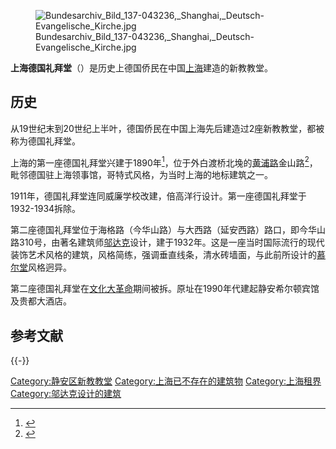 [[File:Bundesarchiv_Bild_137-043236,_Shanghai,_Deutsch-Evangelische_Kirche.jpg|thumb]]

'''上海德国礼拜堂'''（{{lang-de|Deutsch-evangelische Kirche Shanghai}}）是历史上德国侨民在中国[[上海|上海]]建造的新教教堂。

==历史==
从19世纪末到20世纪上半叶，德国侨民在中国上海先后建造过2座新教教堂，都被称为德国礼拜堂。

上海的第一座德国礼拜堂兴建于1890年<ref>{{cite web| last =| first =| authorlink =| title =1881～1950年外侨礼拜堂；上海宗教志 >> 第五编基督教 >> 第一章场所| publisher =| url =http://www.shtong.gov.cn/newsite/node2/node2245/node75195/node75204/node75303/node75317/userobject1ai92056.html| accessdate =2010-05-12| deadurl =yes| archiveurl =https://web.archive.org/web/20150709114130/http://www.shtong.gov.cn/newsite/node2/node2245/node75195/node75204/node75303/node75317/userobject1ai92056.html| archivedate =2015-07-09}}</ref>，位于外白渡桥北堍的[[黄浦路_(上海)|黄浦路]]金山路<ref>{{cite book
  | last = 
  | first = 
  | authorlink = 
  | title = 剑桥中华民国史
  | publisher = 
  | page = 155
  | accessdate = 2010-05-12 }}</ref>，毗邻德国驻上海领事馆，哥特式风格，为当时上海的地标建筑之一。

1911年，德国礼拜堂连同威廉学校改建，倍高洋行设计。第一座德国礼拜堂于1932-1934拆除。

第二座德国礼拜堂位于海格路（今华山路）与大西路（延安西路）路口，即今华山路310号，由著名建筑师[[邬达克|邬达克]]设计，建于1932年。这是一座当时国际流行的现代装饰艺术风格的建筑，风格简练，强调垂直线条，清水砖墙面，与此前所设计的[[慕尔堂|慕尔堂]]风格迥异。

第二座德国礼拜堂在[[文化大革命|文化大革命]]期间被拆。原址在1990年代建起静安希尔顿宾馆及贵都大酒店。

== 参考文献 ==
<div class="references-small">
<references />
</div>

{{-}}

[[Category:静安区新教教堂|Category:静安区新教教堂]]
[[Category:上海已不存在的建筑物|Category:上海已不存在的建筑物]]
[[Category:上海租界|Category:上海租界]]
[[Category:邬达克设计的建筑|Category:邬达克设计的建筑]]